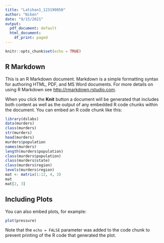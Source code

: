 ```yaml
---
title: "Latihan1_123190050"
author: "Niken"
date: "9/15/2021"
output:
  pdf_document: default
  html_document:
    df_print: paged
---
```


```r
knitr::opts_chunk$set(echo = TRUE)
```

## R Markdown

This is an R Markdown document. Markdown is a simple formatting syntax for authoring HTML, PDF, and MS Word documents. For more details on using R Markdown see <http://rmarkdown.rstudio.com>.

When you click the **Knit** button a document will be generated that includes both content as well as the output of any embedded R code chunks within the document. You can embed an R code chunk like this:

```r
library(dslabs)
data(murders)
class(murders)
str(murders)
head(murders)
murders$population
names(murders)
length(murders$population)
class(murders$population)
class(murders$state)
class(murders$region)
levels(murders$region)
mat <- matrix(1:12, 4, 3)
mat
mat[2, 3]
```

## Including Plots

You can also embed plots, for example:

```r
plot(pressure)
```

Note that the `echo = FALSE` parameter was added to the code chunk to prevent printing of the R code that generated the plot.
